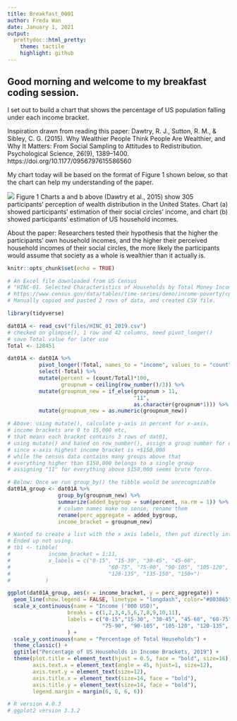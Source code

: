 ```yaml
---
title: Breakfast_0001
author: Freda Wan
date: January 1, 2021
output:
  prettydoc::html_pretty:
    theme: tactile
    highlight: github
---
```


## Good morning and welcome to my breakfast coding session.## 

I set out to build a chart that shows the percentage of US population falling under each income bracket. 

Inspiration drawn from reading this paper: 
Dawtry, R. J., Sutton, R. M., & Sibley, C. G. (2015). Why Wealthier People Think People Are Wealthier, and Why It Matters: From Social Sampling to Attitudes to Redistribution. Psychological Science, 26(9), 1389–1400. https://doi.org/10.1177/0956797615586560

My chart today will be based on the format of Figure 1 shown below, so that the chart can help my understanding of the paper. 

![](files/Large_image_Fig1.jpeg)
Figure 1 Charts a and b above (Dawtry et al., 2015) show 305 participants' perception of wealth distribution in the United States. Chart (a) showed participants' estimation of their social circles' income, and chart (b) showed participants' estimation of US household incomes. 

About the paper: Researchers tested their hypothesis that the higher the participants' own household incomes, and the higher their perceived household incomes of their social circles, the more likely the participants would assume that society as a whole is wealthier than it actually is. 

```r
knitr::opts_chunk$set(echo = TRUE)
```

```r
# An Excel file downloaded from US Census
# "HINC-01. Selected Characteristics of Households by Total Money Income in 2019"
# https://www.census.gov/data/tables/time-series/demo/income-poverty/cps-hinc/hinc-01.html
# Manually copied and pasted 2 rows of data, and created CSV file. 

library(tidyverse)

dat01A <- read_csv("files/HINC_01_2019.csv") 
# checked on glimpse(), 1 row and 42 columns, need pivot_longer()
# save Total value for later use 
Total <- 128451

dat01A <- dat01A %>% 
          pivot_longer(!Total, names_to = "income", values_to = "count") %>%
          select(-Total) %>%
          mutate(percent = (count/Total)*100, 
                 groupnum = ceiling(row_number()/3)) %>%
          mutate(groupnum_new = if_else(groupnum > 11, 
                                        "11", 
                                        as.character(groupnum*1))) %>%
          mutate(groupnum_new = as.numeric(groupnum_new))

# Above: using mutate(), calculate y-axis in percent for x-axis, 
# income brackets are 0 to 15,000 etc, 
# that means each bracket contains 3 rows of dat01,
# using mutate() and based on row_number(), assign a group number for each row
# since x-axis highest income bracket is +$150,000 
# while the census data contains many groups above that
# everything higher than $150,000 belongs to a single group
# assigning "11" for everything above $150,000 seems brute force. 

# Below: Once we run group_by() the tibble would be unrecognizable
dat01A_group <- dat01A %>% 
                group_by(groupnum_new) %>% 
                summarize(added_bygroup = sum(percent, na.rm = 1)) %>%
                # column names make no sense, rename them
                rename(perc_aggregate = added_bygroup, 
                income_bracket = groupnum_new)

# Wanted to create a list with the x axis labels, then put directly into ggplot() 
# Ended up not using. 
# tb1 <- tibble(
#            income_bracket = 1:11, 
#            x_labels = c("0-15", "15-30", "30-45", "45-60", 
#                               "60-75", "75-90", "90-105", "105-120", 
#                               "120-135", "135-150", "150+")
#           ) 

ggplot(dat01A_group, aes(x = income_bracket, y = perc_aggregate)) +
  geom_line(show.legend = FALSE, linetype = "longdash", color="#003865", size = 1.2) + 
  scale_x_continuous(name = "Income ('000 USD)",
                   breaks = c(1,2,3,4,5,6,7,8,9,10,11),
                   labels = c("0-15","15-30", "30-45", "45-60", "60-75", 
                              "75-90", "90-105", "105-120", "120-135", "135-150", "150+")
                   ) +
  scale_y_continuous(name = "Percentage of Total Households") + 
  theme_classic() +
  ggtitle("Percentage of US Households in Income Brackets, 2019") + 
  theme(plot.title = element_text(hjust = 0.5, face = "bold", size=16), 
        axis.text.x = element_text(angle = 45, hjust=1, size=12),
        axis.text.y = element_text(size=12), 
        axis.title.x = element_text(size=14, face = "bold"), 
        axis.title.y = element_text(size=14, face = "bold"), 
        legend.margin = margin(6, 6, 6, 6))

# R version 4.0.3
# ggplot2 version 3.3.2

```
